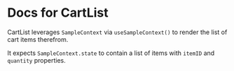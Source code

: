 
<Meta title="Context/CartList/Documentation" />

# Docs for CartList

CartList leverages `SampleContext` via `useSampleContext()` to render the list of cart items therefrom.

It expects `SampleContext.state` to contain a list of items with `itemID` and `quantity` properties.
